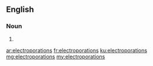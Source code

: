 ==English==

===Noun===
{{head|en|plural}}

# {{plural of|electroporation|lang=en|nocat=1}}

[[ar:electroporations]]
[[fr:electroporations]]
[[ku:electroporations]]
[[mg:electroporations]]
[[my:electroporations]]